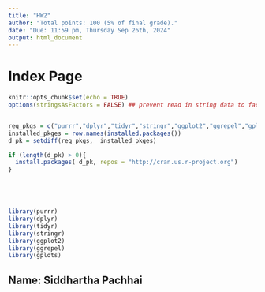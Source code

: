 ```yaml
---
title: "HW2"
author: "Total points: 100 (5% of final grade)."
date: "Due: 11:59 pm, Thursday Sep 26th, 2024"
output: html_document
---
```


# Index Page

```r
knitr::opts_chunk$set(echo = TRUE)
options(stringsAsFactors = FALSE) ## prevent read in string data to factors.


req_pkgs = c("purrr","dplyr","tidyr","stringr","ggplot2","ggrepel","gplots")
installed_pkges = row.names(installed.packages())
d_pk = setdiff(req_pkgs,  installed_pkges)

if (length(d_pk) > 0){
  install.packages( d_pk, repos = "http://cran.us.r-project.org")
}





library(purrr)
library(dplyr)
library(tidyr)
library(stringr)
library(ggplot2)
library(ggrepel)
library(gplots)
```

## Name: Siddhartha Pachhai





